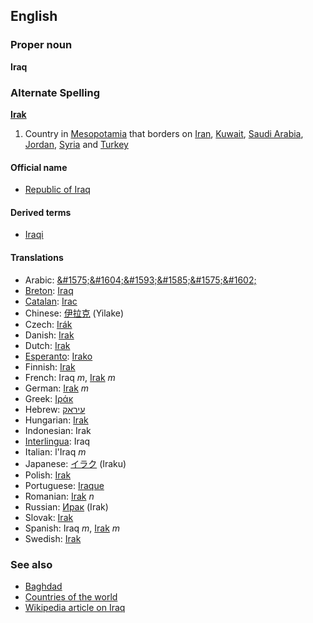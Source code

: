 ==English==
===Proper noun===
'''Iraq'''

=== Alternate Spelling ===
'''[[Irak]]'''

# Country in [[Mesopotamia]] that borders on [[Iran]], [[Kuwait]], [[Saudi Arabia]], [[Jordan]], [[Syria]] and [[Turkey]]

====Official name====
*[[Republic of Iraq]]

====Derived terms====
*[[Iraqi]]

==== Translations ====
*Arabic: [[&#1575;&#1604;&#1593;&#1585;&#1575;&#1602;]]
*[[Breton]]: [[Iraq]]
*[[Catalan]]: [[Irac]]
*Chinese: [[伊拉克]] (Yilake)
*Czech: [[Irák]]
*Danish: [[Irak]]
*Dutch: [[Irak]]
*[[Esperanto]]: [[Irako]]
*Finnish: [[Irak]]
*French: Iraq ''m'', [[Irak]] ''m''
*German: [[Irak]] ''m''
*Greek: [[Ιράκ]]
*Hebrew: [[עיראק]]
*Hungarian: [[Irak]]
*Indonesian: Irak
*[[Interlingua]]: Iraq
*Italian: l'Iraq ''m''
*Japanese: [[イラク]] (Iraku)
*Polish: [[Irak]]
*Portuguese: [[Iraque]]
*Romanian: [[Irak]] ''n''
*Russian: [[Ирак]] (Irak)
*Slovak: [[Irak]]
*Spanish: Iraq ''m'', [[Irak]] ''m''
*Swedish: [[Irak]]

===See also===
*[[Baghdad]]
*[[Countries of the world]]
*[[w:Iraq|Wikipedia article on Iraq]]